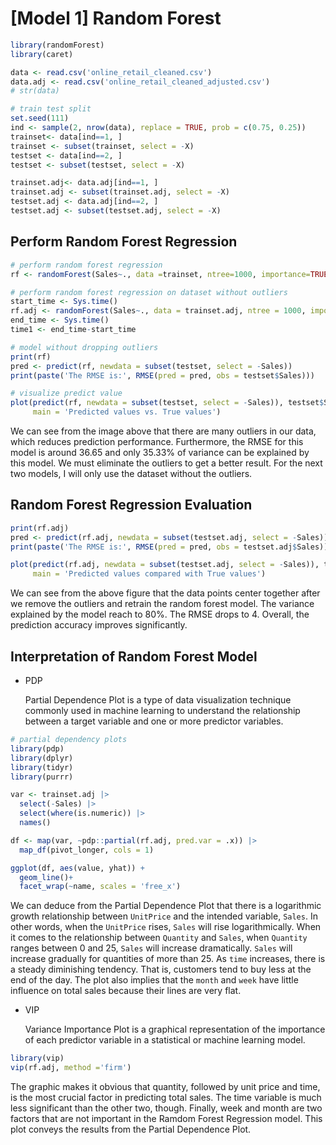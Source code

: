 # [Model 1] Random Forest

```r
library(randomForest)
library(caret)

data <- read.csv('online_retail_cleaned.csv')
data.adj <- read.csv('online_retail_cleaned_adjusted.csv')
# str(data)
```

```r
# train test split
set.seed(111)
ind <- sample(2, nrow(data), replace = TRUE, prob = c(0.75, 0.25))
trainset<- data[ind==1, ]
trainset <- subset(trainset, select = -X)
testset <- data[ind==2, ]
testset <- subset(testset, select = -X)

trainset.adj<- data.adj[ind==1, ]
trainset.adj <- subset(trainset.adj, select = -X)
testset.adj <- data.adj[ind==2, ]
testset.adj <- subset(testset.adj, select = -X)
```

## Perform Random Forest Regression

```r
# perform random forest regression
rf <- randomForest(Sales~., data =trainset, ntree=1000, importance=TRUE)

# perform random forest regression on dataset without outliers
start_time <- Sys.time()
rf.adj <- randomForest(Sales~., data = trainset.adj, ntree = 1000, importance = TRUE)
end_time <- Sys.time()
time1 <- end_time-start_time
```

```r
# model without dropping outliers
print(rf)
pred <- predict(rf, newdata = subset(testset, select = -Sales))
print(paste('The RMSE is:', RMSE(pred = pred, obs = testset$Sales)))

# visualize predict value 
plot(predict(rf, newdata = subset(testset, select = -Sales)), testset$Sales, 
     main = 'Predicted values vs. True values')
```

We can see from the image above that there are many outliers in our data, which reduces prediction performance. Furthermore, the RMSE for this model is around 36.65 and only 35.33% of variance can be explained by this model. We must eliminate the outliers to get a better result. For the next two models, I will only use the dataset without the outliers.

## Random Forest Regression Evaluation

```r
print(rf.adj)
pred <- predict(rf.adj, newdata = subset(testset.adj, select = -Sales))
print(paste('The RMSE is:', RMSE(pred = pred, obs = testset.adj$Sales)))

plot(predict(rf.adj, newdata = subset(testset.adj, select = -Sales)), testset.adj$Sales, 
     main = 'Predicted values compared with True values')
```

We can see from the above figure that the data points center together after we remove the outliers and retrain the random forest model. The variance explained by the model reach to 80%. The RMSE drops to 4. Overall, the prediction accuracy improves significantly.

## Interpretation of Random Forest Model

-   PDP

    Partial Dependence Plot is a type of data visualization technique commonly used in machine learning to understand the relationship between a target variable and one or more predictor variables.

```r
# partial dependency plots
library(pdp)
library(dplyr)
library(tidyr)
library(purrr)

var <- trainset.adj |>
  select(-Sales) |>
  select(where(is.numeric)) |>
  names()

df <- map(var, ~pdp::partial(rf.adj, pred.var = .x)) |>
  map_df(pivot_longer, cols = 1)

ggplot(df, aes(value, yhat)) +
  geom_line()+
  facet_wrap(~name, scales = 'free_x')

```

We can deduce from the Partial Dependence Plot that there is a logarithmic growth relationship between `UnitPrice` and the intended variable, `Sales`. In other words, when the `UnitPrice` rises, `Sales` will rise logarithmically. When it comes to the relationship between `Quantity` and `Sales`, when `Quantity` ranges between 0 and 25, `Sales` will increase dramatically. `Sales` will increase gradually for quantities of more than 25. As `time` increases, there is a steady diminishing tendency. That is, customers tend to buy less at the end of the day. The plot also implies that the `month` and `week` have little influence on total sales because their lines are very flat.

-   VIP

    Variance Importance Plot is a graphical representation of the importance of each predictor variable in a statistical or machine learning model.

```r
library(vip)
vip(rf.adj, method ='firm')
```

The graphic makes it obvious that quantity, followed by unit price and time, is the most crucial factor in predicting total sales. The time variable is much less significant than the other two, though. Finally, week and month are two factors that are not important in the Ramdom Forest Regression model. This plot conveys the results from the Partial Dependence Plot.
